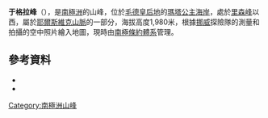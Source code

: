 {{coord|71|58|S|3|16|E|source:GNIS|display=title}}

'''于格拉峰'''（{{lang-nn|Gygra}}），是[[南極洲|南極洲]]的山峰，位於[[毛德皇后地|毛德皇后地]]的[[瑪塔公主海岸|瑪塔公主海岸]]，處於[[里森峰|里森峰]]以西，屬於[[耶爾斯維克山脈|耶爾斯維克山脈]]的一部分，海拔高度1,980米，根據[[挪威|挪威]]探險隊的測量和拍攝的空中照片繪入地圖，現時由[[南極條約體系|南極條約體系]]管理。

==參考資料==
*{{cite gnis | type = antarid | id = 6178| name = Gygra Peak | accessdate = 2012-05-14}}
*{{usgs-gazetteer|id=6178}}

{{Antarctica-geo-stub}}
[[Category:南極洲山峰|Category:南極洲山峰]]